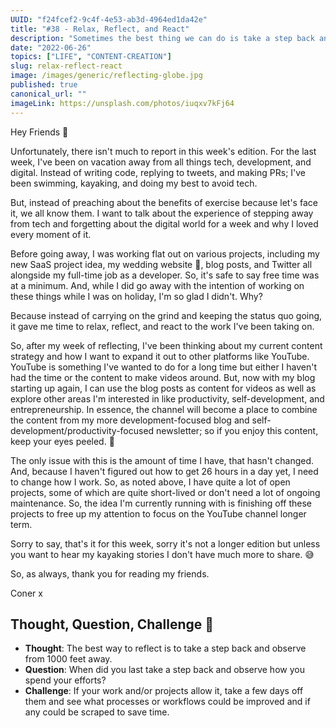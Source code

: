 ```yaml
---
UUID: "f24fcef2-9c4f-4e53-ab3d-4964ed1da42e"
title: "#38 - Relax, Reflect, and React"
description: "Sometimes the best thing we can do is take a step back and do absolutely nothing towards our goals. That's exactly what I've been doing this week."
date: "2022-06-26"
topics: ["LIFE", "CONTENT-CREATION"]
slug: relax-reflect-react
image: /images/generic/reflecting-globe.jpg
published: true
canonical_url: ""
imageLink: https://unsplash.com/photos/iuqxv7kFj64
---
```


Hey Friends 👋

Unfortunately, there isn't much to report in this week's edition. For the last week, I've been on vacation away from all things tech, development, and digital. Instead of writing code, replying to tweets, and making PRs; I've been swimming, kayaking, and doing my best to avoid tech.

But, instead of preaching about the benefits of exercise because let's face it, we all know them. I want to talk about the experience of stepping away from tech and forgetting about the digital world for a week and why I loved every moment of it.

Before going away, I was working flat out on various projects, including my new SaaS project idea, my wedding website 👀, blog posts, and Twitter all alongside my full-time job as a developer. So, it's safe to say free time was at a minimum. And, while I did go away with the intention of working on these things while I was on holiday, I'm so glad I didn't. Why?

Because instead of carrying on the grind and keeping the status quo going, it gave me time to relax, reflect, and react to the work I've been taking on.

So, after my week of reflecting, I've been thinking about my current content strategy and how I want to expand it out to other platforms like YouTube. YouTube is something I've wanted to do for a long time but either I haven't had the time or the content to make videos around. But, now with my blog starting up again, I can use the blog posts as content for videos as well as explore other areas I'm interested in like productivity, self-development, and entrepreneurship. In essence, the channel will become a place to combine the content from my more development-focused blog and self-development/productivity-focused newsletter; so if you enjoy this content, keep your eyes peeled. 👀

The only issue with this is the amount of time I have, that hasn't changed. And, because I haven't figured out how to get 26 hours in a day yet, I need to change how I work. So, as noted above, I have quite a lot of open projects, some of which are quite short-lived or don't need a lot of ongoing maintenance. So, the idea I'm currently running with is finishing off these projects to free up my attention to focus on the YouTube channel longer term.

Sorry to say, that's it for this week, sorry it's not a longer edition but unless you want to hear my kayaking stories I don't have much more to share. 😅

So, as always, thank you for reading my friends.

Coner x

## Thought, Question, Challenge 🤔

- **Thought**: The best way to reflect is to take a step back and observe from 1000 feet away.
- **Question**: When did you last take a step back and observe how you spend your efforts?
- **Challenge**: If your work and/or projects allow it, take a few days off them and see what processes or workflows could be improved and if any could be scraped to save time.
